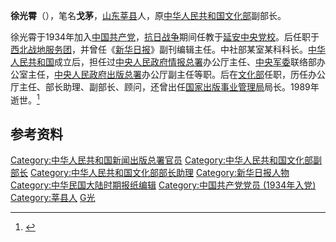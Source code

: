 '''徐光霄'''（{{bd|1915年||1989年|12月21日|catIdx=Xu徐}}），笔名'''戈茅'''，[[山东|山东]][[莘县|莘县]]人，原[[中华人民共和国文化部|中华人民共和国文化部]]副部长。

徐光霄于1934年加入[[中国共产党|中国共产党]]，[[抗日战争|抗日战争]]期间任教于[[延安|延安]][[中央党校|中央党校]]。后任职于[[西北战地服务团|西北战地服务团]]，并曾任《[[新华日报|新华日报]]》副刊编辑主任。中社部某室某科科长。[[中华人民共和国|中华人民共和国]]成立后，担任过[[中央人民政府情报总署|中央人民政府情报总署]]办公厅主任、[[中央军委|中央军委]]联络部办公室主任，[[中央人民政府出版总署|中央人民政府出版总署]]办公厅副主任等职。后在[[文化部|文化部]]任职，历任办公厅主任、部长助理、副部长、顾问，还曾出任[[国家出版事业管理局|国家出版事业管理局]]局长。1989年逝世。<ref>{{cite web|url=http://search.huaxia.com/s.jsp?iDocId=499320|title=徐光霄（1915--1989）|publisher=华夏经纬|deadurl=yes|archiveurl=https://web.archive.org/web/20150608143201/http://search.huaxia.com/s.jsp?iDocId=499320|archivedate=2015-06-08}}</ref>

== 参考资料 ==
{{reflist}}

[[Category:中华人民共和国新闻出版总署官员|Category:中华人民共和国新闻出版总署官员]]
[[Category:中华人民共和国文化部副部长|Category:中华人民共和国文化部副部长]]
[[Category:中华人民共和国文化部部长助理|Category:中华人民共和国文化部部长助理]]
[[Category:新华日报人物|Category:新华日报人物]]
[[Category:中华民国大陆时期报纸编辑|Category:中华民国大陆时期报纸编辑]]
[[Category:中国共产党党员_(1934年入党)|Category:中国共产党党员 (1934年入党)]]
[[Category:莘县人|Category:莘县人]]
[[Category:徐姓|G光]]